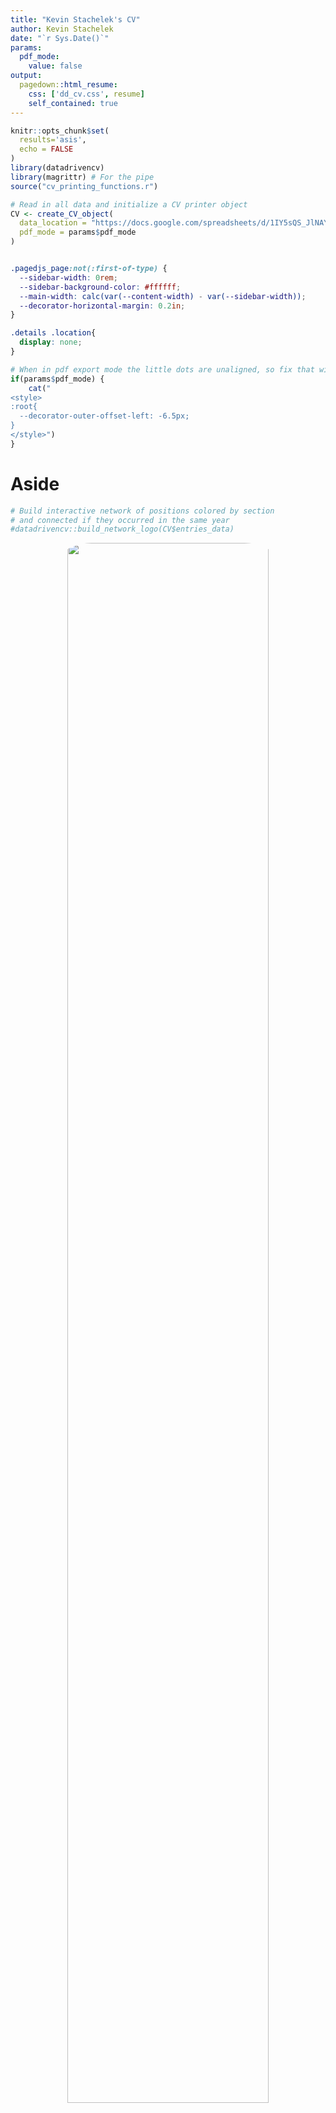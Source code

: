 ```yaml
---
title: "Kevin Stachelek's CV"
author: Kevin Stachelek
date: "`r Sys.Date()`"
params:
  pdf_mode:
    value: false
output:
  pagedown::html_resume:
    css: ['dd_cv.css', resume]
    self_contained: true
---
```


```r

knitr::opts_chunk$set(
  results='asis', 
  echo = FALSE
)
library(datadrivencv)
library(magrittr) # For the pipe
source("cv_printing_functions.r")

# Read in all data and initialize a CV printer object
CV <- create_CV_object(
  data_location = "https://docs.google.com/spreadsheets/d/1IY5sQS_JlNAYvsmCaEVTNHl6Zl7dOuhY4ulfnAeBBJ0/edit?usp=sharing",  
  pdf_mode = params$pdf_mode
)



```

```css
.pagedjs_page:not(:first-of-type) {
  --sidebar-width: 0rem;
  --sidebar-background-color: #ffffff;
  --main-width: calc(var(--content-width) - var(--sidebar-width));
  --decorator-horizontal-margin: 0.2in;
}

.details .location{
  display: none;
}
```

<script src="https://kit.fontawesome.com/bee4f5cfa6.js" crossorigin="anonymous"></script>

```r
# When in pdf export mode the little dots are unaligned, so fix that with some conditional CSS.
if(params$pdf_mode) {
    cat("
<style>
:root{
  --decorator-outer-offset-left: -6.5px;
}
</style>")
}
```


Aside
================================================================================

```r
# Build interactive network of positions colored by section
# and connected if they occurred in the same year
#datadrivencv::build_network_logo(CV$entries_data)
```


<center>
<img src="rr.jpeg" width = "80%" style = "border-radius:80px">
</center>

Contact {#contact}
--------------------------------------------------------------------------------

```r
CV %>% print_contact_info()
```

<!-- Language Skills {#skills} -->
<!-- -------------------------------------------------------------------------------- -->
Key Interests
--------------------------------------------------------------------------------

- `r fontawesome::fa("chart-line")` Aphasia treatment outcomes

- `r fontawesome::fa("hospital-user")` Implementation Science

- `r fontawesome::fa("chart-pie")` Quantitative Methods


Disclaimer {#disclaimer}
--------------------------------------------------------------------------------

```r
if(!params$pdf_mode){
    cat("[<i class='fas fa-download'></i> Download a PDF of this CV](https://github.com/whtns/stchlk_distill/raw/master/CV/cv.pdf)")
}
```


Last updated on `r Sys.Date()`.

CV generated using {RMarkdown}


Main
================================================================================

Kevin Stachelek {#title}
--------------------------------------------------------------------------------
<div style="font-size:14px;padding:0px;margin:0px;"></div> 

```r
# Note the special double pipe so we modify the CV object in place
CV %<>% print_text_block("intro") 
```



Education {data-icon=graduation-cap }
--------------------------------------------------------------------------------

```r
CV %<>% print_section('education')
```



Appointments & Positions {data-icon=briefcase data-concise=true}
--------------------------------------------------------------------------------

```r
CV %<>% print_section('positions')
```


Publications {data-icon=file-alt}
--------------------------------------------------------------------------------


```r
CV %<>% print_section('publications', glue_template = "citation")
```


Refereed Presentations {data-icon=chalkboard-teacher}
--------------------------------------------------------------------------------

```r
CV %<>% print_section('presentations', glue_template = "citation")
```

Teaching {data-icon=university}
--------------------------------------------------------------------------------

```r
CV %<>% print_section('teaching', glue_template = "other")
```


Honors and Awards {data-icon=award}
--------------------------------------------------------------------------------


```r
CV %<>% print_section('honors', glue_template = "other")
```


Software {data-icon=laptop}
--------------------------------------------------------------------------------


```r
CV %<>% print_section('software', glue_template = "other")
```
